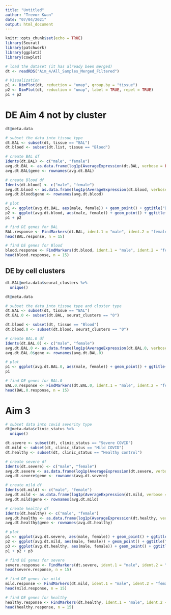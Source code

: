 ```yaml
---
title: "Untitled"
author: "Trevor Kwan"
date: "07/04/2021"
output: html_document
---
```


```r
knitr::opts_chunk$set(echo = TRUE)
library(Seurat)
library(patchwork)
library(ggplot2)
library(cowplot)
```

```r
# load the dataset (it has already been merged)
dt <- readRDS("Aim_4/All_Samples_Merged_Filtered")

# Visualization
p1 <- DimPlot(dt, reduction = "umap", group.by = "tissue")
p2 <- DimPlot(dt, reduction = "umap", label = TRUE, repel = TRUE)
p1 + p2
```

# DE Aim 4 not by cluster

```r
dt@meta.data

# subset the data into tissue type
dt.BAL <- subset(dt, tissue == "BAL")
dt.blood <- subset(dt.list, tissue == "Blood")

# create BAL df
Idents(dt.BAL) <- c("male", "female")
avg.dt.BAL <- as.data.frame(log1p(AverageExpression(dt.BAL, verbose = FALSE)$RNA))
avg.dt.BAL$gene <- rownames(avg.dt.BAL)

# create Blood df
Idents(dt.blood) <- c("male", "female")
avg.dt.blood <- as.data.frame(log1p(AverageExpression(dt.blood, verbose = FALSE)$RNA))
avg.dt.blood$gene <- rownames(avg.dt.blood)

# plot 
p1 <- ggplot(avg.dt.BAL, aes(male, female)) + geom_point() + ggtitle("BAL")
p2 <- ggplot(avg.dt.blood, aes(male, female)) + geom_point() + ggtitle("Blood")
p1 + p2
```
```r
# find DE genes for BAL
BAL.response <- FindMarkers(dt.BAL, ident.1 = "male", ident.2 = "female", verbose = FALSE)
head(BAL.response, n = 15)

# find DE genes for Blood
blood.response <- FindMarkers(dt.blood, ident.1 = "male", ident.2 = "female", verbose = FALSE)
head(blood.response, n = 15)
```

## DE by cell clusters

```r
dt.BAL@meta.data$seurat_clusters %>% 
  unique()

dt@meta.data

# subset the data into tissue type and cluster type
dt.BAL <- subset(dt, tissue == "BAL")
dt.BAL.0 <- subset(dt.BAL, seurat_clusters == "0")

dt.blood <- subset(dt, tissue == "Blood")
dt.blood.0 <- subset(dt.blood, seurat_clusters == "0")

# create BAL.0 df
Idents(dt.BAL.0) <- c("male", "female")
avg.dt.BAL.0 <- as.data.frame(log1p(AverageExpression(dt.BAL.0, verbose = FALSE)$RNA))
avg.dt.BAL.0$gene <- rownames(avg.dt.BAL.0)

# plot
p1 <- ggplot(avg.dt.BAL.0, aes(male, female)) + geom_point() + ggtitle("BAL")
p1

# find DE genes for BAL.0
BAL.0.response <- FindMarkers(dt.BAL.0, ident.1 = "male", ident.2 = "female", verbose = FALSE)
head(BAL.0.response, n = 15)
```

# Aim 3

```r
# subset data into covid severity type
dt@meta.data$clinic_status %>% 
  unique()

dt.severe <- subset(dt, clinic_status == "Severe COVID")
dt.mild <- subset(dt, clinic_status == "Mild COVID")
dt.healthy <- subset(dt, clinic_status == "Healthy control")

# create severe df
Idents(dt.severe) <- c("male", "female")
avg.dt.severe <- as.data.frame(log1p(AverageExpression(dt.severe, verbose = FALSE)$RNA))
avg.dt.severe$gene <- rownames(avg.dt.severe)

# create mild df
Idents(dt.mild) <- c("male", "female")
avg.dt.mild <- as.data.frame(log1p(AverageExpression(dt.mild, verbose = FALSE)$RNA))
avg.dt.mild$gene <- rownames(avg.dt.mild)

# create healthy df
Idents(dt.healthy) <- c("male", "female")
avg.dt.healthy <- as.data.frame(log1p(AverageExpression(dt.healthy, verbose = FALSE)$RNA))
avg.dt.healthy$gene <- rownames(avg.dt.healthy)

# plot
p1 <- ggplot(avg.dt.severe, aes(male, female)) + geom_point() + ggtitle("Severe")
p2 <- ggplot(avg.dt.mild, aes(male, female)) + geom_point() + ggtitle("Mild")
p3 <- ggplot(avg.dt.healthy, aes(male, female)) + geom_point() + ggtitle("Healthy")
p1 + p2 + p3
```


```r
# find DE genes for severe
severe.response <- FindMarkers(dt.severe, ident.1 = "male", ident.2 = "female", verbose = FALSE)
head(severe.response, n = 15)

# find DE genes for mild
mild.response <- FindMarkers(dt.mild, ident.1 = "male", ident.2 = "female", verbose = FALSE)
head(mild.response, n = 15)

# find DE genes for healthy
healthy.response <- FindMarkers(dt.healthy, ident.1 = "male", ident.2 = "female", verbose = FALSE)
head(healthy.response, n = 15)
```



